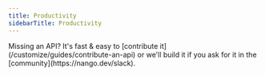 ```yaml
---
title: Productivity
sidebarTitle: Productivity
---
```


<Tip>
    Missing an API? It's fast & easy to [contribute it](/customize/guides/contribute-an-api) or we'll build it if you ask for
    it in the [community](https://nango.dev/slack).
</Tip>

<CardGroup cols={4}>
    <Card title="Airtable" href="/integrations/all/airtable" color="#68a063" />
    <Card title="Asana" href="/integrations/all/asana" color="#68a063" />
    <Card title="Calendly" href="/integrations/all/calendly" color="#68a063" />
    <Card title="Cal.com" href="/integrations/all/cal-com" color="#68a063" />
    <Card title="CodeClimate" href="/integrations/all/codeclimate" color="#68a063" />
    <Card title="Clickup" href="/integrations/all/clickup" color="#68a063" />
    <Card title="Expensify" href="/integrations/all/expensify" color="#68a063" />
    <Card title="Exact Online" href="/integrations/all/exact-online" color="#68a063" />
    <Card title="Envoy" href="/integrations/all/envoy" color="#68a063" />
    <Card title="Figjam" href="/integrations/all/figjam" color="#68a063" />
    <Card title="Figma" href="/integrations/all/figma" color="#68a063" />
    <Card title="Fireflies" href="/integrations/all/fireflies" color="#68a063" />
    <Card title="Google Calendar" href="/integrations/all/google-calendar" color="#68a063" />
    <Card title="Google Docs" href="/integrations/all/google-docs" color="#68a063" />
    <Card title="Gmail" href="/integrations/all/google-mail" color="#68a063" />
    <Card title="GSheet" href="/integrations/all/google-sheet" color="#68a063" />
    <Card title="Harvest" href="/integrations/all/harvest" color="#68a063" />
    <Card title="Jira" href="/integrations/all/jira" color="#68a063" />
    <Card title="Klipfolio" href="/integrations/all/klipfolio" color="#68a063" />
    <Card title="Lessonly" href="/integrations/all/lessonly" color="#68a063" />
    <Card title="Linear" href="/integrations/all/linear" color="#68a063" />
    <Card title="Luma" href="/integrations/all/luma" color="#68a063" />
    <Card title="Make" href="/integrations/all/make" color="#68a063" />
    <Card title="Microsoft Power Bi" href="/integrations/all/microsoft-power-bi" color="#68a063" />
    <Card title="Microsoft Teams" href="/integrations/all/microsoft-teams" color="#68a063" />
    <Card title="Miro" href="/integrations/all/miro" color="#68a063" />
    <Card title="Monday" href="/integrations/all/monday" color="#68a063" />
    <Card title="Mural" href="/integrations/all/mural" color="#68a063" />
    <Card title="Notion" href="/integrations/all/notion" color="#68a063" />
    <Card title="OneNote" href="/integrations/all/one-note" color="#68a063" />
    <Card title="OpenAi" href="/integrations/all/openai" color="#68a063" />
    <Card title="Pingboard" href="/integrations/all/pingboard" color="#68a063" />
    <Card title="Pivotaltracker" href="/integrations/all/pivotaltracker" color="#68a063" />
    <Card title="Productboard" href="/integrations/all/productboard" color="#68a063" />
    <Card title="Shortcut" href="/integrations/all/shortcut" color="#68a063" />
    <Card title="Slack" href="/integrations/all/slack" color="#68a063" />
    <Card title="Smartsheet" href="/integrations/all/smartsheet" color="#68a063" />
    <Card title="Teamwork" href="/integrations/all/teamwork" color="#68a063" />
    <Card title="TickTick" href="/integrations/all/ticktick" color="#68a063" />
    <Card title="Timely" href="/integrations/all/timely" color="#68a063" />
    <Card title="Todoist" href="/integrations/all/todoist" color="#68a063" />
    <Card title="Trello" href="/integrations/all/trello" color="#68a063" />
    <Card title="TSheetsTeam" href="/integrations/all/tsheetsteam" color="#68a063" />
    <Card title="Wrike" href="/integrations/all/wrike" color="#68a063" />
    <Card title="Zoho Mail" href="/integrations/all/zoho-mail" color="#68a063" />
</CardGroup>
